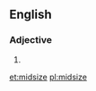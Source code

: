 {{also|mid-size}}
==English==

===Adjective===
{{en-adj|-}}

# {{alternative spelling of|mid-size|lang=en}}

[[et:midsize]]
[[pl:midsize]]